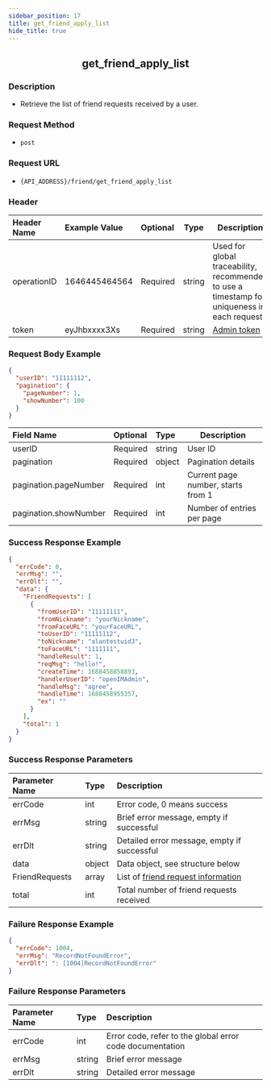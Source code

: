 ```yaml
---
sidebar_position: 17
title: get_friend_apply_list
hide_title: true
---
```


<center>

## get_friend_apply_list

</center>

### Description

- Retrieve the list of friend requests received by a user.

### Request Method

- `post`

### Request URL

- `{API_ADDRESS}/friend/get_friend_apply_list`

### Header

| Header Name  | Example Value   | Optional | Type   | Description                                             |
| :----------- | :-------------- | :------- | ------ | ------------------------------------------------------- |
| operationID  | 1646445464564    | Required | string | Used for global traceability, recommended to use a timestamp for uniqueness in each request. |
| token        | eyJhbxxxx3Xs     | Required | string | [Admin token](/restapi/apis/authenticationManagement/getAdminToken) |

### Request Body Example

```json
{
  "userID": "11111112",
  "pagination": {
    "pageNumber": 1,
    "showNumber": 100
  }
}
```

| Field Name             | Optional | Type   | Description                |
| :--------------------- | :------- | :----- | -------------------------- |
| userID                 | Required | string | User ID                    |
| pagination             | Required | object | Pagination details         |
| pagination.pageNumber  | Required | int    | Current page number, starts from 1 |
| pagination.showNumber  | Required | int    | Number of entries per page |

### Success Response Example

```json
{
  "errCode": 0,
  "errMsg": "",
  "errDlt": "",
  "data": {
    "FriendRequests": [
      {
        "fromUserID": "11111111",
        "fromNickname": "yourNickname",
        "fromFaceURL": "yourFaceURL",
        "toUserID": "11111112",
        "toNickname": "alantestuid3",
        "toFaceURL": "1111111",
        "handleResult": 1,
        "reqMsg": "hello!",
        "createTime": 1688458858893,
        "handlerUserID": "openIMAdmin",
        "handleMsg": "agree",
        "handleTime": 1688458955357,
        "ex": ""
      }
    ],
    "total": 1
  }
}
```

### Success Response Parameters

| Parameter Name   | Type   | Description                                                        |
| :--------------- | :----- | :----------------------------------------------------------------- |
| errCode          | int    | Error code, 0 means success                                        |
| errMsg           | string | Brief error message, empty if successful                           |
| errDlt           | string | Detailed error message, empty if successful                        |
| data             | object | Data object, see structure below                                   |
| FriendRequests   | array  | List of [friend request information](/restapi/commonFields#friendrequestinfo) |
| total            | int    | Total number of friend requests received                           |

### Failure Response Example

```json
{
  "errCode": 1004,
  "errMsg": "RecordNotFoundError",
  "errDlt": ": [1004]RecordNotFoundError"
}
```

### Failure Response Parameters

| Parameter Name  | Type   | Description                              |
| :-------------- | :----- | :--------------------------------------- |
| errCode         | int    | Error code, refer to the global error code documentation |
| errMsg          | string | Brief error message                      |
| errDlt          | string | Detailed error message                   |